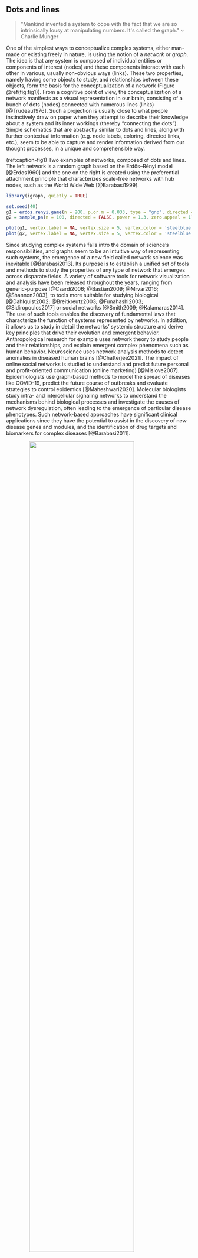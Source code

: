 ## Dots and lines {-}

```{=html}
<blockquote>"Mankind invented a system to cope with the fact that we are so intrinsically lousy at manipulating numbers. It's called the graph." ~ Charlie Munger</blockquote>
```

One of the simplest ways to conceptualize complex systems, either man-made or existing freely in nature, is using the notion of a *network* or *graph*.
The idea is that any system is composed of individual entities or components of interest (nodes) and these components interact with each other in various, usually non-obvious ways (links).
These two properties, namely having some objects to study, and relationships between these objects, form the basis for the conceptualization of a network (Figure \@ref(fig:fig1)).
From a cognitive point of view, the conceptualization of a network manifests as a visual representation in our brain, consisting of a bunch of dots (nodes) connected with numerous lines (links) [@Trudeau1976].
Such a projection is usually close to what people instinctively draw on paper when they attempt to describe their knowledge about a system and its inner workings (thereby "connecting the dots").
Simple schematics that are abstractly similar to dots and lines, along with further contextual information (e.g. node labels, coloring, directed links, etc.), seem to be able to capture and render information derived from our thought processes, in a unique and comprehensible way.

(ref:caption-fig1) Two examples of networks, composed of dots and lines. The left network is a random graph based on the Erdős–Rényi model [@Erdos1960] and the one on the right is created using the preferential attachment principle that characterizes scale-free networks with hub nodes, such as the World Wide Web [@Barabasi1999].

```r
library(igraph, quietly = TRUE)

set.seed(40)
g1 = erdos.renyi.game(n = 200, p.or.m = 0.033, type = "gnp", directed = FALSE)
g2 = sample_pa(n = 100, directed = FALSE, power = 1.3, zero.appeal = 1)

plot(g1, vertex.label = NA, vertex.size = 5, vertex.color = 'steelblue')
plot(g2, vertex.label = NA, vertex.size = 5, vertex.color = 'steelblue')
```

Since studying complex systems falls intro the domain of science's responsibilities, and graphs seem to be an intuitive way of representing such systems, the emergence of a new field called network science was inevitable [@Barabasi2013].
Its purpose is to establish a unified set of tools and methods to study the properties of any type of network that emerges across disparate fields.
A variety of software tools for network visualization and analysis have been released throughout the years, ranging from generic-purpose [@Csardi2006; @Bastian2009; @Mrvar2016; @Shannon2003], to tools more suitable for studying biological [@Dahlquist2002; @Breitkreutz2003; @Funahashi2003; @Sidiropoulos2017] or social networks [@Smith2009; @Kalamaras2014].
The use of such tools enables the discovery of fundamental laws that characterize the function of systems represented by networks.
In addition, it allows us to study in detail the networks' systemic structure and derive key principles that drive their evolution and emergent behavior.
Anthropological research for example uses network theory to study people and their relationships, and explain emergent complex phenomena such as human behavior.
Neuroscience uses network analysis methods to detect anomalies in diseased human brains [@Chatterjee2021].
The impact of online social networks is studied to understand and predict future personal and profit-oriented communication (online marketing) [@Mislove2007].
Epidemiologists use graph-based methods to model the spread of diseases like COVID-19, predict the future course of outbreaks and evaluate strategies to control epidemics [@Maheshwari2020].
Molecular biologists study intra- and intercellular signaling networks to understand the mechanisms behind biological processes and investigate the causes of network dysregulation, often leading to the emergence of particular disease phenotypes.
Such network-based approaches have significant clinical applications since they have the potential to assist in the discovery of new disease genes and modules, and the identification of drug targets and biomarkers for complex diseases [@Barabasi2011].

```{=html}
<img src='https://media.giphy.com/media/eljCVpMrhepUSgZaVP/source.gif' style='display: block; margin-left: auto; margin-right: auto;' width='75%' onError="this.style.display='none'"></img>
```

The work presented in this thesis is heavily based on this network medicine paradigm, with causal molecular interaction networks as the main object of study.
Our primary focus is on protein-protein interaction (PPI) networks, with proteins as nodes and their physical contacts and interactions as links, and gene regulatory networks, represented for example by directed regulatory relationships between transcription factors and genes (TF-TG networks).
These types of networks demonstrate a system of signal transduction pathways connected by crosstalk and embedded in feedback loops, forming what is known as the *Prior Knowledge Network* (PKN).
The causality property of the PKN stems from the fact that the network links are directed (i.e. protein X affects protein Y) and signed (Y is inhibited or activated as a result).
It's exactly this causality information that allows the investigation of behaviors from a systems perspective.
Such networks form the basis for the study and computational modeling of cancer, which is another subject of investigation in this thesis.
In the subsequent chapters, we will discuss how we addressed problems related to the formalization, access and public sharing of the knowledge encoded in the PKN.

\newpage
